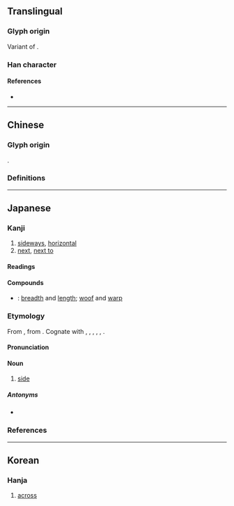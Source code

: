 {{also|橫|構}}
{{character info/new}}
==Translingual==
{{stroke order|strokes=15}}
{{ja-forms|横|横|[[橫]]}}

===Glyph origin===
Variant of {{l|zh|橫}}.

===Han character===
{{Han char|rn=75|rad=木|as=11|sn=15|four=|canj=DTLC|ids=⿰木黄}}

====References====
* {{Han ref|kx=0551.181|dkj=15484|hdz=21273.070|uh=6A2A|ud=27178}}

----

==Chinese==
{{attention|zh|large seal script in 横, small seal script in 橫}}

===Glyph origin===
{{Han etym}}
{{Han compound|木|黄|ls=psc|c1=s|c2=p}}.

===Definitions===
{{zh-see|橫|sv}}

----

==Japanese==
{{ja-kanji forms|横|橫}}

===Kanji===
{{ja-kanji|grade=3|rs=木11|kyu=橫}}

# [[sideways]], [[horizontal]]
# [[next]], [[next to]]

====Readings====
{{ja-readings
|goon=おう
|kanon=こう
|kun=よこ-, よこ-たわる, よこ-たえる, おごる
}}

====Compounds====
{{der-top|Compounds}}
* {{ja-r|横縦|よこたて}}: [[breadth]] and [[length]]; [[woof]] and [[warp]]
{{der-bottom}}

===Etymology===
{{ja-kanjitab|よこ|yomi=k}}
From {{inh|ja|ojp|sort=よこ|-}}, from {{inh|ja|jpx-pro|sort=よこ|*yəkə}}. Cognate with {{cog|xug|横|tr=ゆく゚ー, yukuu}}, {{cog|mvi|横|tr=ゆく, yuku}}, {{cog|ryn|横|tr=ゆく゚, yuxu}}, {{cog|ryu|横|tr=ゆく, yuku}}, {{cog|rys|横|tr=ゆく, yuku}}, {{cog|yoi|横|tr=どぅぐ, dugu}}.

====Pronunciation====
{{ja-pron|よこ|acc=0|acc_ref=DJR}}

====Noun====
{{ja-noun|よこ}}

# [[side]]
#: {{ja-usex|ドアの'''横'''|ドア の '''よこ'''|side of the doors}}

=====Antonyms=====
* {{ja-r|縦|たて}}

===References===
<references />

----

==Korean==

===Hanja===
{{ko-hanja|hangeul=횡|eumhun=|rv=hoeng|mr=hoeng|y=hoyng}}

# [[across]]